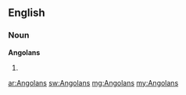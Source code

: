 ==English==

===Noun===
'''Angolans'''

# {{plural of|[[Angolan]]}}

[[ar:Angolans]]
[[sw:Angolans]]
[[mg:Angolans]]
[[my:Angolans]]